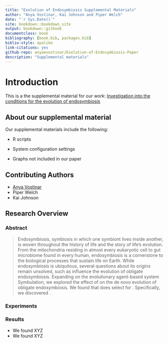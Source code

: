 ```yaml
--- 
title: "Evolution of Endosymbiosis Supplemental Materials"
author: "Anya Vostinar, Kai Johnson and Piper Welch"
date: "`r Sys.Date()`"
site: bookdown::bookdown_site
output: bookdown::gitbook
documentclass: book
bibliography: [book.bib, packages.bib]
biblio-style: apalike
link-citations: yes
github-repo: anyaevostinar/Evolution-of-Endosymbiosis-Paper
description: "Supplemental materials"
---
```


# Introduction 

This is a the supplemental material for our work: [Investigation into the conditions for the evolution of endosymbiosis](https://github.com/anyaevostinar/Evolution-of-Endosymbiosis-Paper)

## About our supplemental material 

Our supplemental materials include the following:

- R scripts 

- System configuration settings 

- Graphs not included in our paper 

## Contributing Authors
- [Anya Vostinar](https://anyaevostinar.github.io/)
- Piper Welch
- Kai Johnson

## Research Overview 

### Abstract 
> Endosymbiosis, symbiosis in which one symbiont lives inside another,  is woven throughout the history of life and the story of life’s evolution.
From the mitochondria residing in almost every eukaryotic cell to gut microbiome found in every human, endosymbiosis is a cornerstone to the biological processes that sustain life on Earth.
While endosymbiosis is ubiquitous, several questions about its origins remain unsolved, such as <XYZ factor> influence the evolution of obligate endosymbiosis.
Expanding on the evolutionary agent-based system Symbulation, we explored the effect of <XYZ factor> on the de novo evolution of obligate endosymbiosis.
We found that <XYZ conditions> does select for <XYZ thing>. 
Specifically, we discovered <XYZ thing we found in more depth>.

### Experiments 

### Results
- We found XYZ
- We found XYZ
